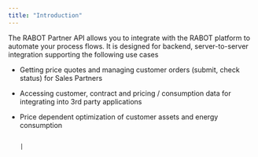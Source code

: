 ```yaml
---
title: "Introduction"
---
```


The RABOT Partner API allows you to integrate with the RABOT platform to automate your process flows. It is designed for backend, server-to-server integration supporting the following use cases

- Getting price quotes and managing customer orders (submit, check status) for Sales Partners
- Accessing customer, contract and pricing / consumption data for integrating into 3rd party applications
- Price dependent optimization of customer assets and energy consumption


                                                                                                                                                                                                                  |

